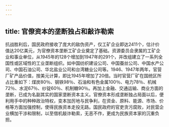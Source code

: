 ```yaml
---
---
---
```

title: 官僚资本的垄断独占和敲诈勒索
---



抗战胜利后，国民政府接收了庞大的敌伪资产，仅工矿企业即达2411个，估计价值达20亿美元，为官僚资本垄断工矿企业奠定了基础。资源委员会隶属的工矿企业和事业单位，从1945年的128个增加到1947年的291个，并改组建立了一系列全国性或区域性的工业垄断组织。如中国纺织建设公司、中国蚕丝公司、中国水产公司、中国石油公司、华北盐业公司和台湾糖业公司等。1946、1947年两年，官营厂矿产品价值，按美元计算，即比1945年增加了20倍。当时官营厂矿在国统区所占比重如下：煤炭80％、钢铁98％、石油和有色金属100％、电力78％、机械72％、水泥67％、纱锭60％、机制糖90％。再加上金融、交通运输、商业方面的垄断，已成为名副其实的国家垄断资本主义。官僚资本形成垄断独占局面以后，便利用手中的种种政治特权，变本加厉地与民争利，在资金、原料、能源、市场、价格等方面加强控制，使得民族资本走投无路。国民政府的官吏贪污腐败，对民营企业横加干涉和限制，以至借机敲诈勒索，无恶不作，更成为民族资本家的沉重负担。